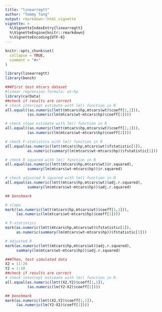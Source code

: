 ```yaml
---
title: "linearregtt"
author: "Tommy Tang"
output: rmarkdown::html_vignette
vignette: >
  %\VignetteIndexEntry{linearregtt}
  %\VignetteEngine{knitr::rmarkdown}
  %\VignetteEncoding{UTF-8}
---
```


```r
knitr::opts_chunk$set(
  collapse = TRUE,
  comment = "#>"
)
```

```r
library(linearregtt)
library(bench)

###First test mtcars dataset
#linear regression formula: wt~hp
library(carData)
##check if results are correct
# check intercept estimate with lm() function in R
all.equal((as.numeric(lmtt(mtcars$hp,mtcars$wt)$coeff[1,1])),
          (as.numeric(lm(mtcars$wt~mtcars$hp)$coeff[1])))

# check slope estimate with lm() function in R
all.equal((as.numeric(lmtt(mtcars$hp,mtcars$wt)$coeff[2,1])),
          (as.numeric(lm(mtcars$wt~mtcars$hp)$coeff[2])))

# check F-statistics with lm() function in R
all.equal(as.numeric(lmtt(mtcars$hp,mtcars$wt)$fstatistic[1]),
          as.numeric(summary(lm(mtcars$wt~mtcars$hp))$fstatistic[1]))

# check R squared with lm() function in R
all.equal(as.numeric(lmtt(mtcars$hp,mtcars$wt)$r.squared),
          summary(lm(mtcars$wt~mtcars$hp))$r.squared)

# check adjusted R squared with lm() function in R
all.equal(as.numeric(lmtt(mtcars$hp,mtcars$wt)$adj.r.squared),
          summary(lm(mtcars$wt~mtcars$hp))$adj.r.squared)

## benchmark

# slope
mark((as.numeric(lmtt(mtcars$hp,mtcars$wt)$coeff[1,1])),
     (as.numeric(lm(mtcars$wt~mtcars$hp)$coeff[1])))

# F-statistics
mark(as.numeric(lmtt(mtcars$hp,mtcars$wt)$fstatistic[1]),
     as.numeric(summary(lm(mtcars$wt~mtcars$hp))$fstatistic[1]))

# adjusted R          
mark(as.numeric(lmtt(mtcars$hp,mtcars$wt)$adj.r.squared),
     summary(lm(mtcars$wt~mtcars$hp))$adj.r.squared)

###Then, test simulated data
X2 = 11:20
Y2 = 1:10
##check if results are correct
# check intercept estimate with lm() function in R
all.equal(as.numeric(lmtt(X2,Y2)$coeff[1,1]),
          (as.numeric(lm(Y2~X2)$coeff[1])))

## benchmark
mark(as.numeric(lmtt(X2,Y2)$coeff[1,1]),
     (as.numeric(lm(Y2~X2)$coeff[1])))
```
